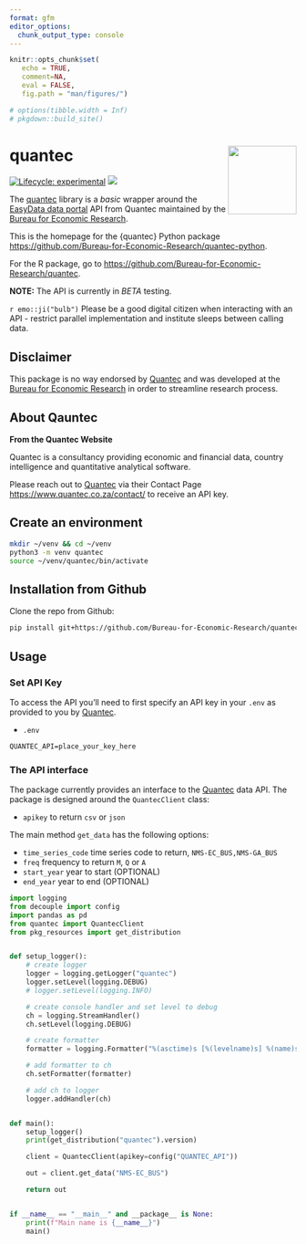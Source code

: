 ```yaml
---
format: gfm
editor_options: 
  chunk_output_type: console
---
```


```r
knitr::opts_chunk$set(
   echo = TRUE, 
   comment=NA,
   eval = FALSE, 
   fig.path = "man/figures/")

# options(tibble.width = Inf)
# pkgdown::build_site()
```

# quantec <img src="man/figures/logo.png" align="right" alt="" width="120" />

[![Lifecycle: experimental](https://img.shields.io/badge/lifecycle-experimental-orange.svg)](https://www.tidyverse.org/lifecycle/#experimental)
[![](https://img.shields.io/github/last-commit/Bureau-for-Economic-Research/quantec.svg)](https://github.com/Bureau-for-Economic-Research/quantec-python/commits/develop)

The [quantec](https://github.com/Bureau-for-Economic-Research/quantec-python) library is a _basic_ wrapper around the [EasyData data portal](https://www.easydata.co.za/) API from Quantec maintained by the [Bureau for Economic Research](https://www.ber.ac.za/home/).

This is the homepage for the {quantec} Python package <https://github.com/Bureau-for-Economic-Research/quantec-python>.

For the R package, go to <https://github.com/Bureau-for-Economic-Research/quantec>.

**NOTE:** The API is currently in _BETA_ testing.

`r emo::ji("bulb")` Please be a good digital citizen when interacting with an API - restrict parallel implementation and institute sleeps between calling data. 

## Disclaimer

This package is no way endorsed by [Quantec](https://www.easydata.co.za/) and was developed at the [Bureau for Economic Research](https://www.ber.ac.za/home/) in order to streamline research process. 

## About Qauntec

**From the Quantec Website**

Quantec is a consultancy providing economic and financial data, country intelligence and quantitative analytical software.

Please reach out to [Quantec](https://www.easydata.co.za/) via their Contact Page <https://www.quantec.co.za/contact/> to receive an API key.

## Create an environment

```bash
mkdir ~/venv && cd ~/venv
python3 -m venv quantec
source ~/venv/quantec/bin/activate
```


## Installation from Github

Clone the repo from Github:

```bash
pip install git+https://github.com/Bureau-for-Economic-Research/quantec-python
```

## Usage

### Set API Key

To access the API you'll need to first specify an API key in your `.env` as provided to you by [Quantec](https://www.easydata.co.za/).

* `.env`

```txt
QUANTEC_API=place_your_key_here
```

### The API interface

The package currently provides an interface to the [Quantec](https://www.easydata.co.za/) data API. The package is designed around the `QuantecClient` class: 

* `apikey` to return `csv` or `json`

The main method `get_data` has the following options:

* `time_series_code` time series code to return, `NMS-EC_BUS,NMS-GA_BUS`
* `freq` frequency to return `M`, `Q` or `A`
* `start_year` year to start (OPTIONAL)
* `end_year` year to end (OPTIONAL)


```python
import logging
from decouple import config
import pandas as pd
from quantec import QuantecClient
from pkg_resources import get_distribution


def setup_logger():
    # create logger
    logger = logging.getLogger("quantec")
    logger.setLevel(logging.DEBUG)
    # logger.setLevel(logging.INFO)

    # create console handler and set level to debug
    ch = logging.StreamHandler()
    ch.setLevel(logging.DEBUG)

    # create formatter
    formatter = logging.Formatter("%(asctime)s [%(levelname)s] %(name)s: %(message)s")

    # add formatter to ch
    ch.setFormatter(formatter)

    # add ch to logger
    logger.addHandler(ch)


def main():
    setup_logger()
    print(get_distribution("quantec").version)

    client = QuantecClient(apikey=config("QUANTEC_API"))

    out = client.get_data("NMS-EC_BUS")

    return out


if __name__ == "__main__" and __package__ is None:
    print(f"Main name is {__name__}")
    main()
```

